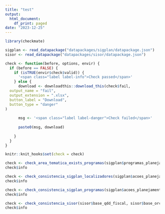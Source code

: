 ```yaml
---
title: "test"
output: 
  html_document:
    df_print: paged
date: "2023-12-25"
---
```


```r
library(checkmate)

sigplan <- read_datapackage("datapackages/sigplan/datapackage.json")
sisor <- read_datapackage("datapackages/sisor/datapackage.json")
```

```r
check <- function(before, options, envir) {
  if (before == FALSE) {
    if (isTRUE(envir$check$valid)) {
      '<span class="label label-info">Check passed</span>'
    } else {
      download <- downloadthis::download_this(check$fail, 
  output_name = "fail",
  output_extension = ".xlsx",
  button_label = "Download",
  button_type = "danger"
)
      
      msg <- '<span class="label label-danger">Check failed</span>'
      
      paste0(msg, download)
      
    }
  }
}

knitr::knit_hooks$set(check = check)
```

```r
check <- check_area_tematica_exists_programas(sigplan$programas_planejamento, output = TRUE)
check$info
```

```r
check <- check_consistencia_sigplan_localizadores(sigplan$acoes_planejamento, sigplan$localizadores_todos_planejamento, output = TRUE)
check$info
```

```r
check <- check_consistencia_sigplan_programas(sigplan$acoes_planejamento, sigplan$programas_planejamento, output = TRUE)
check$info
```


```r
check <- check_consistencia_sisor(sisor$base_qdd_fiscal, sisor$base_orcam_despesa_item_fiscal, output = TRUE)
check$info
```

